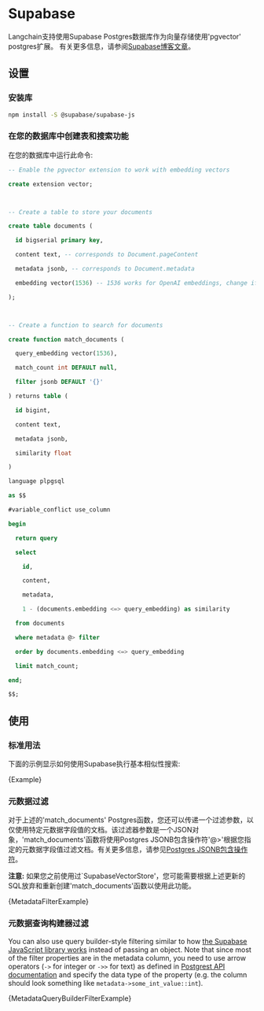# Supabase

Langchain支持使用Supabase Postgres数据库作为向量存储使用'pgvector' postgres扩展。 有关更多信息，请参阅[Supabase博客文章](https://supabase.com/blog/openai-embeddings-postgres-vector)。

## 设置

### 安装库

```bash npm2yarn
npm install -S @supabase/supabase-js

```


### 在您的数据库中创建表和搜索功能

在您的数据库中运行此命令:

```sql
-- Enable the pgvector extension to work with embedding vectors

create extension vector;



-- Create a table to store your documents

create table documents (

  id bigserial primary key,

  content text, -- corresponds to Document.pageContent

  metadata jsonb, -- corresponds to Document.metadata

  embedding vector(1536) -- 1536 works for OpenAI embeddings, change if needed

);



-- Create a function to search for documents

create function match_documents (

  query_embedding vector(1536),

  match_count int DEFAULT null,

  filter jsonb DEFAULT '{}'

) returns table (

  id bigint,

  content text,

  metadata jsonb,

  similarity float

)

language plpgsql

as $$

#variable_conflict use_column

begin

  return query

  select

    id,

    content,

    metadata,

    1 - (documents.embedding <=> query_embedding) as similarity

  from documents

  where metadata @> filter

  order by documents.embedding <=> query_embedding

  limit match_count;

end;

$$;

```


## 使用






### 标准用法

下面的示例显示如何使用Supabase执行基本相似性搜索:

<CodeBlock language="typescript">{Example}</CodeBlock>


### 元数据过滤

对于上述的'match_documents' Postgres函数，您还可以传递一个过滤参数，以仅使用特定元数据字段值的文档。该过滤器参数是一个JSON对象，'match_documents'函数将使用Postgres JSONB包含操作符'@>'根据您指定的元数据字段值过滤文档。有关更多信息，请参见[Postgres JSONB包含操作符](https://www.postgresql.org/docs/current/datatype-json.html#JSON-CONTAINMENT)。

**注意:** 如果您之前使用过`SupabaseVectorStore'，您可能需要根据上述更新的SQL放弃和重新创建'match_documents'函数以使用此功能。

<CodeBlock language="typescript">{MetadataFilterExample}</CodeBlock>


### 元数据查询构建器过滤


You can also use query builder-style filtering similar to how [the Supabase JavaScript library works](https://supabase.com/docs/reference/javascript/using-filters) instead of passing an object. Note that since most of the filter properties are in the metadata column, you need to use arrow operators (`->` for integer or `->>` for text) as defined in [Postgrest API documentation](https://postgrest.org/en/stable/references/api/tables_views.html?highlight=operators#json-columns) and specify the data type of the property (e.g. the column should look something like `metadata->some_int_value::int`).



<CodeBlock language="typescript">{MetadataQueryBuilderFilterExample}</CodeBlock>

